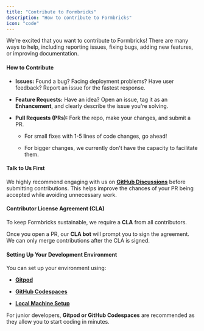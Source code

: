 ```yaml
---
title: "Contribute to Formbricks"
description: "How to contribute to Formbricks"
icon: "code"
---
```


We’re excited that you want to contribute to Formbricks! There are many ways to help, including reporting issues, fixing bugs, adding new features, or improving documentation.

#### How to Contribute

- **Issues:** Found a bug? Facing deployment problems? Have user feedback? Report an issue for the fastest response.

- **Feature Requests:** Have an idea? Open an issue, tag it as an **Enhancement**, and clearly describe the issue you're solving.

- **Pull Requests (PRs):** Fork the repo, make your changes, and submit a PR.

  - For small fixes with 1-5 lines of code changes, go ahead!

  - For bigger changes, we currently don't have the capacity to facilitate them.

#### Talk to Us First

We highly recommend engaging with us on [**GitHub Discussions**](https://github.com/formbricks/formbricks/discussions) before submitting contributions.
This helps improve the chances of your PR being accepted while avoiding unnecessary work.

#### Contributor License Agreement (CLA)

To keep Formbricks sustainable, we require a **CLA** from all contributors.

Once you open a PR, our **CLA bot** will prompt you to sign the agreement. We can only merge contributions after the CLA is signed.

#### Setting Up Your Development Environment

You can set up your environment using:

- [**Gitpod**](/development/local-setup/gitpod)

- [**GitHub Codespaces**](/development/local-setup/github-codespaces)

- [**Local Machine Setup**](/development/local-setup)

For junior developers, **Gitpod or GitHub Codespaces** are recommended as they allow you to start coding in minutes.

